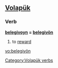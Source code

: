 ==[[Volapük]]==

===Verb===
'''[[belegivoyn]] = [[belegivön]]'''

# to [[reward]]

[[Category:Volapük verbs]]

[[vo:belegivön]]